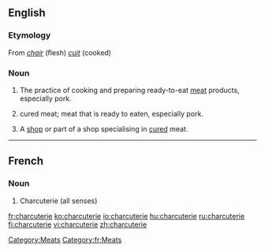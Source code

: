 ==English==
{{wikipedia}}

===Etymology===
From {{etyl|fr}} ''[[chair]]'' (flesh) ''[[cuit]]'' (cooked)

===Noun===
{{en-noun|-|s}}

# {{uncountable}} The practice of cooking and preparing ready-to-eat [[meat]] products, especially pork.
# {{uncountable}} cured meat; meat that is ready to eaten, especially pork.
# {{countable}} A [[shop]] or part of a shop specialising in [[cured]] meat.

[[Category:Meats]]

----

==French==

===Noun===
{{fr-noun|f}}

# Charcuterie (all senses)

[[Category:fr:Meats]]

[[fr:charcuterie]]
[[ko:charcuterie]]
[[io:charcuterie]]
[[hu:charcuterie]]
[[ru:charcuterie]]
[[fi:charcuterie]]
[[vi:charcuterie]]
[[zh:charcuterie]]